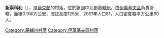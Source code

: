 {{coord|51|8|10|N|29|52|27|E|scale:30000|display=title}}

'''新索科利'''（{{lang-uk|Нові Соколи}}），是[[烏克蘭|烏克蘭]]的村落，位於該國中北部[[基輔州|基輔州]]，由[[伊萬基夫區|伊萬基夫區]]負責管轄，面積0.9平方公里，海拔高度125米，2001年人口81，人口密度每平方公里90人。

{{DEFAULTSORT:Нові Соколи}}
[[Category:基輔州村落|Category:基輔州村落]]
[[Category:伊萬基夫區村落|Category:伊萬基夫區村落]]


{{Kiev-geo-stub}}